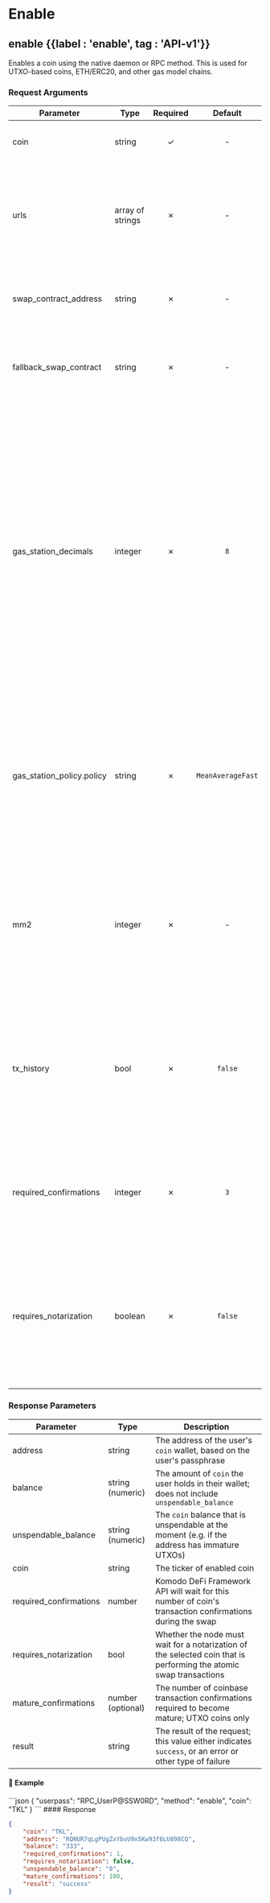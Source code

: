 
# Enable

## enable {{label : 'enable', tag : 'API-v1'}}

Enables a coin using the native daemon or RPC method. This is used for UTXO-based coins, ETH/ERC20, and other gas model chains.

### Request Arguments

| Parameter                   | Type             | Required |      Default      | Description                                                                                                                                                                                                                                                                                                       |
| --------------------------- | ---------------- | :------: | :---------------: | ----------------------------------------------------------------------------------------------------------------------------------------------------------------------------------------------------------------------------------------------------------------------------------------------------------------- |
| coin                        | string           |     ✓    |         -         | The name of the coin the user desires to enable                                                                                                                                                                                                                                                                   |
| urls                        | array of strings |     ✗    |         -         | Required for ETH/ERC20 and other gas model chains. URLs of Ethereum RPC nodes to which the user desires to connect                                                                                                                                                                                                |
| swap\_contract\_address     | string           |     ✗    |         -         | Required for QRC20 only. Address of etomic swap smart contract                                                                                                                                                                                                                                                    |
| fallback\_swap\_contract    | string           |     ✗    |         -         | Required for QRC20 only. Address of backup etomic swap smart contract                                                                                                                                                                                                                                             |
| gas\_station\_decimals      | integer          |     ✗    |        `8`        | For ETH/ERC20 and other gas model chains. Defines the decimals used to denominate the gas station response to gwei units. For example, the ETH gas station uses 8 decimals, which means that "average": 860 is equal to 86 gwei. While the Matic gas station uses 9 decimals, so 860 would mean 860 gwei exactly. |
| gas\_station\_policy.policy | string           |     ✗    | `MeanAverageFast` | For ETH/ERC20 and other gas model chains. Defines the method of gas price calculation from the station response. Value can be [gas-station-policy-enum](/komodo-defi-framework/api/common_structures/enums/#gas-station-policy-enum).                                                                             |
| mm2                         | integer          |     ✗    |         -         | Required if not set in `coins` file. Informs the Komodo DeFi Framework API whether or not the coin is expected to function. Accepted values are `0` or `1`                                                                                                                                                        |
| tx\_history                 | bool             |     ✗    |      `false`      | If `true` the Komodo DeFi Framework API will preload transaction history as a background process. Must be set to `true` to use the [my\_tx\_history](/komodo-defi-framework/api/legacy/my_tx_history/#my-tx-history) method                                                                                       |
| required\_confirmations     | integer          |     ✗    |        `3`        | Number of confirmations for the Komodo DeFi Framework API to wait during the transaction steps of an atomic swap.                                                                                                                                                                                                 |
| requires\_notarization      | boolean          |     ✗    |      `false`      | If `true`, coins protected by [Komodo Platform's dPoW security](https://satindergrewal.medium.com/delayed-proof-of-work-explained-9a74250dbb86) will wait for a notarization before progressing to the next atomic swap transactions step.                                                                        |

### Response Parameters

| Parameter               | Type              | Description                                                                                                        |
| ----------------------- | ----------------- | ------------------------------------------------------------------------------------------------------------------ |
| address                 | string            | The address of the user's `coin` wallet, based on the user's passphrase                                            |
| balance                 | string (numeric)  | The amount of `coin` the user holds in their wallet; does not include `unspendable_balance`                        |
| unspendable\_balance    | string (numeric)  | The `coin` balance that is unspendable at the moment (e.g. if the address has immature UTXOs)                      |
| coin                    | string            | The ticker of enabled coin                                                                                         |
| required\_confirmations | number            | Komodo DeFi Framework API will wait for this number of coin's transaction confirmations during the swap            |
| requires\_notarization  | bool              | Whether the node must wait for a notarization of the selected coin that is performing the atomic swap transactions |
| mature\_confirmations   | number (optional) | The number of coinbase transaction confirmations required to become mature; UTXO coins only                        |
| result                  | string            | The result of the request; this value either indicates `success`, or an error or other type of failure             |

#### 📌 Example

<CodeGroup title="Enable Method" tag="POST" label="enable" mm2MethodDecorate="true">
  ```json
  {
    "userpass": "RPC_UserP@SSW0RD",
    "method": "enable",
    "coin": "TKL"
  }
  ```
</CodeGroup>

<CollapsibleSection expandedText="Hide Response" collapsedText="Show Response">
  #### Response

  ```json
  {
      "coin": "TKL",
      "address": "RQNUR7qLgPUgZxYbvU9x5Kw93f6LU898CQ",
      "balance": "333",
      "required_confirmations": 1,
      "requires_notarization": false,
      "unspendable_balance": "0",
      "mature_confirmations": 100,
      "result": "success"
  }
  ```
</CollapsibleSection>
